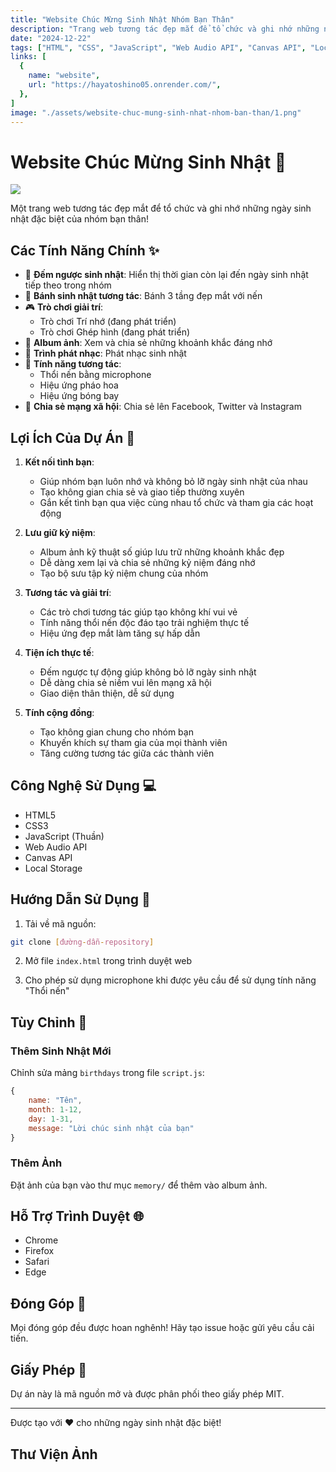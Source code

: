 ```yaml
---
title: "Website Chúc Mừng Sinh Nhật Nhóm Bạn Thân"
description: "Trang web tương tác đẹp mắt để tổ chức và ghi nhớ những ngày sinh nhật đặc biệt của nhóm bạn thân với các tính năng như đếm ngược, bánh sinh nhật 3D, album ảnh và trò chơi."
date: "2024-12-22"
tags: ["HTML", "CSS", "JavaScript", "Web Audio API", "Canvas API", "Local Storage"]
links: [
  {
    name: "website",
    url: "https://hayatoshino05.onrender.com/",
  },
]
image: "./assets/website-chuc-mung-sinh-nhat-nhom-ban-than/1.png"
---
```




# Website Chúc Mừng Sinh Nhật 🎂

<div className="flex flex-col gap-4">
  <Image src="./assets/website-chuc-mung-sinh-nhat-nhom-ban-than/2.png" width={600} height={400} />
</div>

Một trang web tương tác đẹp mắt để tổ chức và ghi nhớ những ngày sinh nhật đặc biệt của nhóm bạn thân!

## Các Tính Năng Chính ✨

- 🎉 **Đếm ngược sinh nhật**: Hiển thị thời gian còn lại đến ngày sinh nhật tiếp theo trong nhóm
- 🎂 **Bánh sinh nhật tương tác**: Bánh 3 tầng đẹp mắt với nến
- 🎮 **Trò chơi giải trí**:
  - Trò chơi Trí nhớ (đang phát triển)
  - Trò chơi Ghép hình (đang phát triển)
- 📸 **Album ảnh**: Xem và chia sẻ những khoảnh khắc đáng nhớ
- 🎵 **Trình phát nhạc**: Phát nhạc sinh nhật
- 🎈 **Tính năng tương tác**:
  - Thổi nến bằng microphone
  - Hiệu ứng pháo hoa
  - Hiệu ứng bóng bay 
- 📱 **Chia sẻ mạng xã hội**: Chia sẻ lên Facebook, Twitter và Instagram
## Lợi Ích Của Dự Án 🌟

1. **Kết nối tình bạn**:
   - Giúp nhóm bạn luôn nhớ và không bỏ lỡ ngày sinh nhật của nhau
   - Tạo không gian chia sẻ và giao tiếp thường xuyên
   - Gắn kết tình bạn qua việc cùng nhau tổ chức và tham gia các hoạt động

2. **Lưu giữ kỷ niệm**:
   - Album ảnh kỹ thuật số giúp lưu trữ những khoảnh khắc đẹp
   - Dễ dàng xem lại và chia sẻ những kỷ niệm đáng nhớ
   - Tạo bộ sưu tập kỷ niệm chung của nhóm

3. **Tương tác và giải trí**:
   - Các trò chơi tương tác giúp tạo không khí vui vẻ
   - Tính năng thổi nến độc đáo tạo trải nghiệm thực tế
   - Hiệu ứng đẹp mắt làm tăng sự hấp dẫn

4. **Tiện ích thực tế**:
   - Đếm ngược tự động giúp không bỏ lỡ ngày sinh nhật
   - Dễ dàng chia sẻ niềm vui lên mạng xã hội
   - Giao diện thân thiện, dễ sử dụng

5. **Tính cộng đồng**:
   - Tạo không gian chung cho nhóm bạn
   - Khuyến khích sự tham gia của mọi thành viên
   - Tăng cường tương tác giữa các thành viên

## Công Nghệ Sử Dụng 💻

- HTML5
- CSS3
- JavaScript (Thuần)
- Web Audio API
- Canvas API
- Local Storage

## Hướng Dẫn Sử Dụng 🚀

1. Tải về mã nguồn:
```bash
git clone [đường-dẫn-repository]
```

2. Mở file `index.html` trong trình duyệt web

3. Cho phép sử dụng microphone khi được yêu cầu để sử dụng tính năng "Thổi nến"

## Tùy Chỉnh 🎨

### Thêm Sinh Nhật Mới
Chỉnh sửa mảng `birthdays` trong file `script.js`:
```javascript
{
    name: "Tên",
    month: 1-12,
    day: 1-31,
    message: "Lời chúc sinh nhật của bạn"
}
```

### Thêm Ảnh
Đặt ảnh của bạn vào thư mục `memory/` để thêm vào album ảnh.

## Hỗ Trợ Trình Duyệt 🌐

- Chrome 
- Firefox
- Safari
- Edge

## Đóng Góp 🤝

Mọi đóng góp đều được hoan nghênh! Hãy tạo issue hoặc gửi yêu cầu cải tiến.

## Giấy Phép 📄

Dự án này là mã nguồn mở và được phân phối theo giấy phép MIT.

---

Được tạo với ❤️ cho những ngày sinh nhật đặc biệt!
## Thư Viện Ảnh

